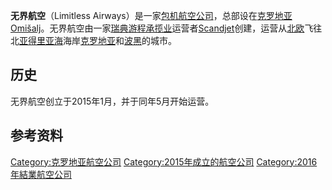 {{unreferenced|time=2016-10-10T00:09:34+00:00}}
{{Infobox airline
| airline = 无界航空 <br> Limitless Airways
| image = 
| image_size = 
| alt = 
| caption = 
| IATA = 
| ICAO = LIM
| callsign = LIMITLESS 
| founded = 2015年
| commenced = 
| ceased = 2016年
| aoc = 
| bases = 
| hubs = {{CRO}} [[里耶卡机场|里耶卡机场]]
| secondary_hubs = {{SWE}} [[哥德堡-兰德维特机场|哥德堡-兰德维特机场]]
| focus_cities = 
| frequent_flyer = 
| lounge = 
| alliance = 
| subsidiaries = 
| fleet_size = 1
| destinations = 
| company_slogan = ''From aviators to aviators.''
| parent = [[Scandjet|Scandjet]]
| headquarters = {{CRO}} [[奥米沙利|奥米沙利]]
| key_people = 
| revenue = 
| operating_income = 
| net_income = 
| profit = 
| assets = 
| equity = 
| num_employees = 
| website = http://www.limitlessairways.hr/ 
| notes = 
}}

'''无界航空'''（Limitless Airways）是一家[[包机|包机]][[航空公司|航空公司]]，总部设在[[克罗地亚|克罗地亚]][[Omišalj|Omišalj]]。无界航空由一家[[瑞典|瑞典]][[游程承揽业|游程承揽业]]运营者[[Scandjet|Scandjet]]创建，运营从[[北欧|北欧]]飞往北[[亚得里亚海|亚得里亚海]]海岸[[克罗地亚|克罗地亚]]和[[波黑|波黑]]的城市。

==历史==
无界航空创立于2015年1月，并于同年5月开始运营。

== 参考资料 ==
{{reflist}}

{{航空小作品}}
[[Category:克罗地亚航空公司|Category:克罗地亚航空公司]]
[[Category:2015年成立的航空公司|Category:2015年成立的航空公司]]
[[Category:2016年結業航空公司|Category:2016年結業航空公司]]